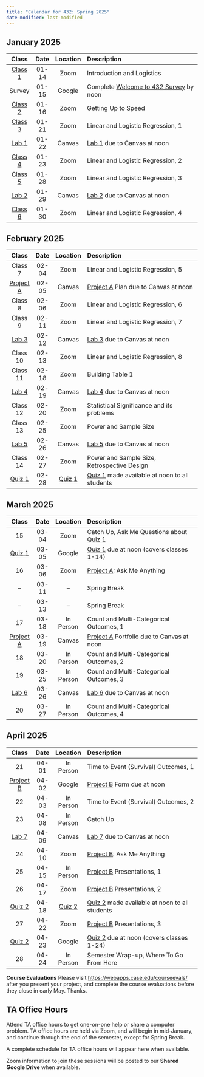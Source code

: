 ```yaml
---
title: "Calendar for 432: Spring 2025"
date-modified: last-modified
---
```


## January 2025

Class | Date | Location | Description
:----: | :----: | :-----: | :---------------------------------------
[Class 1](https://github.com/THOMASELOVE/432-classes-2025/blob/main/class01/README.md) | 01-14 | Zoom | Introduction and Logistics
Survey | 01-15 | Google | Complete [Welcome to 432 Survey](https://bit.ly/432-2025-welcome-survey) by noon
[Class 2](https://github.com/THOMASELOVE/432-classes-2025/blob/main/class02/README.md) | 01-16 | Zoom | Getting Up to Speed
[Class 3](https://github.com/THOMASELOVE/432-classes-2025/blob/main/class03/README.md) | 01-21 | Zoom | Linear and Logistic Regression, 1
[Lab 1](lab1.qmd) | 01-22 | Canvas | [Lab 1](lab1.qmd) due to Canvas at noon
[Class 4](https://github.com/THOMASELOVE/432-classes-2025/blob/main/class04/README.md) | 01-23 | Zoom | Linear and Logistic Regression, 2
[Class 5](https://github.com/THOMASELOVE/432-classes-2025/blob/main/class05/README.md) | 01-28 | Zoom | Linear and Logistic Regression, 3
[Lab 2](lab2.qmd) | 01-29 | Canvas | [Lab 2](lab2.qmd) due to Canvas at noon
[Class 6](https://github.com/THOMASELOVE/432-classes-2025/blob/main/class06/README.md) | 01-30 | Zoom | Linear and Logistic Regression, 4

## February 2025

Class | Date | Location | Description
:----: | :----: | :-----: | :---------------------------------------
Class 7 | 02-04 | Zoom | Linear and Logistic Regression, 5
[Project A](projA.qmd) | 02-05 | Canvas | [Project A](projA.qmd) Plan due to Canvas at noon
Class 8 | 02-06 | Zoom | Linear and Logistic Regression, 6
Class 9 | 02-11 | Zoom | Linear and Logistic Regression, 7
[Lab 3](lab3.qmd) | 02-12 | Canvas | [Lab 3](lab3.qmd) due to Canvas at noon
Class 10 | 02-13 | Zoom | Linear and Logistic Regression, 8
Class 11 | 02-18 | Zoom | Building Table 1
[Lab 4](lab4.qmd) | 02-19 | Canvas | [Lab 4](lab4.qmd) due to Canvas at noon
Class 12 | 02-20 | Zoom | Statistical Significance and its problems 
Class 13 | 02-25 | Zoom | Power and Sample Size
[Lab 5](lab5.qmd) | 02-26 | Canvas | [Lab 5](lab5.qmd) due to Canvas at noon
Class 14 | 02-27 | Zoom | Power and Sample Size, Retrospective Design
[Quiz 1](quiz1.qmd) | 02-28 | [Quiz 1](quiz1.qmd) | [Quiz 1](quiz1.qmd) made available at noon to all students

## March 2025

Class | Date | Location | Description
:----: | :----: | :-----: | :---------------------------------------
15 | 03-04 | Zoom | Catch Up, Ask Me Questions about [Quiz 1](quiz1.qmd)
[Quiz 1](quiz1.qmd) | 03-05 | Google | [Quiz 1](quiz1.qmd) due at noon (covers classes 1-14)
16 | 03-06 | Zoom | [Project A](projA.qmd): Ask Me Anything
-- | 03-11 | -- | Spring Break
-- | 03-13 | -- | Spring Break
17 | 03-18 | In Person | Count and Multi-Categorical Outcomes, 1
[Project A](projA.qmd) | 03-19 | Canvas | [Project A](projA.qmd) Portfolio due to Canvas at noon
18 | 03-20 | In Person | Count and Multi-Categorical Outcomes, 2
19 | 03-25 | In Person | Count and Multi-Categorical Outcomes, 3
[Lab 6](lab6.qmd) | 03-26 | Canvas | [Lab 6](lab6.qmd) due to Canvas at noon
20 | 03-27 | In Person | Count and Multi-Categorical Outcomes, 4

## April 2025

Class | Date | Location | Description
:----: | :----: | :-----: | :---------------------------------------
21 | 04-01 | In Person | Time to Event (Survival) Outcomes, 1
[Project B](projB.qmd) | 04-02 | Google | [Project B](projB.qmd) Form due at noon
22 | 04-03 | In Person | Time to Event (Survival) Outcomes, 2
23 | 04-08 | In Person | Catch Up
[Lab 7](lab7.qmd) | 04-09 | Canvas | [Lab 7](lab7.qmd) due to Canvas at noon
24 | 04-10 | Zoom | [Project B](projB.qmd): Ask Me Anything
25 | 04-15 | In Person | [Project B](projB.qmd) Presentations, 1
26 | 04-17 | Zoom | [Project B](projB.qmd) Presentations, 2
[Quiz 2](quiz2.qmd) | 04-18 | [Quiz 2](quiz2.qmd) | [Quiz 2](quiz2.qmd) made available at noon to all students
27 | 04-22 | Zoom | [Project B](projB.qmd) Presentations, 3
[Quiz 2](quiz2.qmd) | 04-23 | Google | [Quiz 2](quiz2.qmd) due at noon (covers classes 1-24)
28 | 04-24 | In Person | Semester Wrap-up, Where To Go From Here

**Course Evaluations** Please visit <https://webapps.case.edu/courseevals/> after you present your project, and complete the course evaluations before they close in early May. Thanks.

## TA Office Hours

Attend TA office hours to get one-on-one help or share a computer problem. TA office hours are held via Zoom, and will begin in mid-January, and continue through the end of the semester, except for Spring Break.

A complete schedule for TA office hours will appear here when available.

Zoom information to join these sessions will be posted to our **Shared Google Drive** when available.
